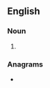 ==English==

===Noun===
{{head|en|noun plural form|head=[[dial]] [[tone]]s}}

# {{plural of|dial tone|lang=en}}

===Anagrams===
* {{anagrams|en|delations|indolates|insolated}}